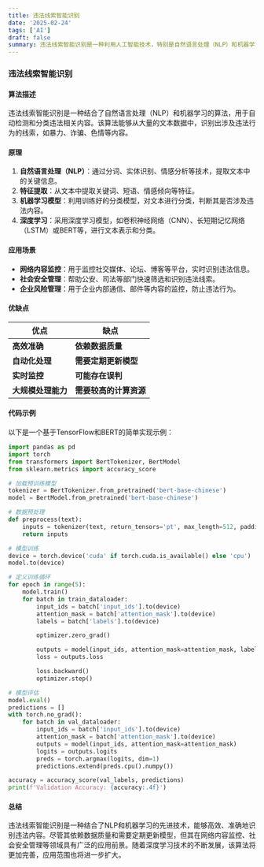 ```yaml
---
title: 违法线索智能识别
date: '2025-02-24'
tags: ['AI']
draft: false
summary: 违法线索智能识别是一种利用人工智能技术，特别是自然语言处理（NLP）和机器学习，来自动识别和分类违法相关信息的算法。它广泛应用于网络内容监控、社会安全管理等领域。
---
```


### 违法线索智能识别

#### 算法描述

违法线索智能识别是一种结合了自然语言处理（NLP）和机器学习的算法，用于自动检测和分类违法相关内容。该算法能够从大量的文本数据中，识别出涉及违法行为的线索，如暴力、诈骗、色情等内容。

#### 原理

1. **自然语言处理（NLP）**：通过分词、实体识别、情感分析等技术，提取文本中的关键信息。
2. **特征提取**：从文本中提取关键词、短语、情感倾向等特征。
3. **机器学习模型**：利用训练好的分类模型，对文本进行分类，判断其是否涉及违法内容。
4. **深度学习**：采用深度学习模型，如卷积神经网络（CNN）、长短期记忆网络（LSTM）或BERT等，进行文本表示和分类。

#### 应用场景

- **网络内容监控**：用于监控社交媒体、论坛、博客等平台，实时识别违法信息。
- **社会安全管理**：帮助公安、司法等部门快速筛选和识别违法线索。
- **企业风险管理**：用于企业内部通信、邮件等内容的监控，防止违法行为。

#### 优缺点

| 优点               | 缺点                   |
| ------------------ | ---------------------- |
| **高效准确**       | **依赖数据质量**       |
| **自动化处理**     | **需要定期更新模型**   |
| **实时监控**       | **可能存在误判**       |
| **大规模处理能力** | **需要较高的计算资源** |

#### 代码示例

以下是一个基于TensorFlow和BERT的简单实现示例：

```python
import pandas as pd
import torch
from transformers import BertTokenizer, BertModel
from sklearn.metrics import accuracy_score

# 加载预训练模型
tokenizer = BertTokenizer.from_pretrained('bert-base-chinese')
model = BertModel.from_pretrained('bert-base-chinese')

# 数据预处理
def preprocess(text):
    inputs = tokenizer(text, return_tensors='pt', max_length=512, padding='max_length', truncation=True)
    return inputs

# 模型训练
device = torch.device('cuda' if torch.cuda.is_available() else 'cpu')
model.to(device)

# 定义训练循环
for epoch in range(5):
    model.train()
    for batch in train_dataloader:
        input_ids = batch['input_ids'].to(device)
        attention_mask = batch['attention_mask'].to(device)
        labels = batch['labels'].to(device)

        optimizer.zero_grad()

        outputs = model(input_ids, attention_mask=attention_mask, labels=labels)
        loss = outputs.loss

        loss.backward()
        optimizer.step()

# 模型评估
model.eval()
predictions = []
with torch.no_grad():
    for batch in val_dataloader:
        input_ids = batch['input_ids'].to(device)
        attention_mask = batch['attention_mask'].to(device)
        outputs = model(input_ids, attention_mask=attention_mask)
        logits = outputs.logits
        preds = torch.argmax(logits, dim=1)
        predictions.extend(preds.cpu().numpy())

accuracy = accuracy_score(val_labels, predictions)
print(f'Validation Accuracy: {accuracy:.4f}')
```

#### 总结

违法线索智能识别是一种结合了NLP和机器学习的先进技术，能够高效、准确地识别违法内容。尽管其依赖数据质量和需要定期更新模型，但其在网络内容监控、社会安全管理等领域具有广泛的应用前景。随着深度学习技术的不断发展，该算法将更加完善，应用范围也将进一步扩大。
